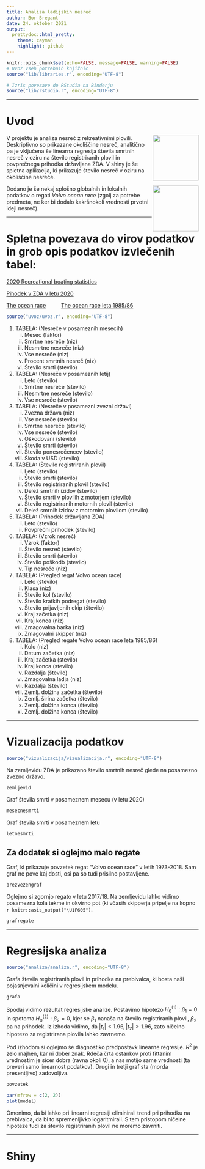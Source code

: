 ```yaml
---
title: Analiza ladijskih nesreč
author: Bor Bregant
date: 24. oktober 2021
output:
  prettydoc::html_pretty:
    theme: cayman
    highlight: github
---
```


<!--  --- -->
<!--  title: "Analiza ladijskih nesreč" -->
<!--  author: "Bor Bregant" -->
<!--  date: 'date' -->
<!--  output: -->
<!--    html_document: default -->
<!--    pdf_document: -->
<!--      includes: -->
<!--        in_header: lib/styles.sty -->
<!--      latex_engine: xelatex -->
<!--    runtime: shiny -->
<!--  --- -->
<!--  Ta del mora biti v prvi vrstici da deluje -->

<!-- ======================================================================= -->

```r
knitr::opts_chunk$set(echo=FALSE, message=FALSE, warning=FALSE)
# Uvoz vseh potrebnih knjižnic
source("lib/libraries.r", encoding="UTF-8")
```

```r
# Izris povezave do RStudia na Binderju
source("lib/rstudio.r", encoding="UTF-8")
```
***
# Uvod

<p align="right">
  <img align="right" src="slike/nesreca1.jpg" height="120" >
</p>
<!--  Morda bi bilo bolje sirsa slika da gre tekst v visino? -->

V projektu je analiza nesreč z rekreativnimi plovili. Deskriptivno so prikazane okoliščine nesreč, analitično pa je vključena še linearna regresija števila smrtnih nesreč v oziru na število registriranih plovil in povprečnega prihodka državljana ZDA. V shiny je še spletna aplikacija, ki prikazuje število nesreč v oziru na okoliščine nesreče.

<p align="right">
  <img align="right" src="slike/volvorace.jpg" height="120" >
</p>

Dodano je še nekaj splošno globalnih in lokalnih podatkov o regati <i> Volvo ocean race </i> (zgolj za potrebe predmeta, ne ker bi dodalo kakršnokoli vrednosti prvotni ideji nesreč).

***
# Spletna povezava do virov podatkov in grob opis podatkov izvlečenih tabel:

[2020 Recreational boating statistics](<https://uscgboating.org/library/accident-statistics/Recreational-Boating-Statistics-2020.pdf>)

[Pihodek v ZDA v letu 2020](<https://fred.stlouisfed.org/series/A792RC0A052NBEA>)

[The ocean race](<https://en.wikipedia.org/wiki/The_Ocean_Race>)
&#8195;
&#8195;
[The ocean race leta 1985/86](<https://en.wikipedia.org/wiki/1985%E2%80%931986_Whitbread_Round_the_World_Race>)


```r
source("uvoz/uvoz.r", encoding="UTF-8")
```

1. TABELA: (Nesreče v posameznih mesecih)
<ol type="i">
  <li>Mesec                           (faktor)</li>
  <li>Smrtne nesreče                  (niz)</li>
  <li>Nesmrtne nesreče                (niz)</li>
  <li>Vse nesreče                     (niz)</li>
  <li>Procent smrtnih nesreč          (niz)</li>
  <li>Število smrti                   (stevilo)</li>
</ol>

2. TABELA: (Nesreče v posameznih letij)
<ol type="i">
  <li>Leto                            (stevilo)</li>
  <li>Smrtne nesreče                  (stevilo)</li>
  <li>Nesmrtne nesreče                (stevilo)</li>
  <li>Vse nesreče                     (stevilo)</li>
</ol>

3. TABELA: (Nesreče v posamezni zvezni državi)
<ol type="i">
  <li>Zvezna država                   (niz)</li>
  <li>Vse nesreče                     (stevilo)</li>
  <li>Smrtne nesreče                  (stevilo)</li>
  <li>Vse nesreče                     (stevilo)</li>
  <li>Oškodovani                      (stevilo)</li>
  <li>Število smrti                   (stevilo)</li>
  <li>Število ponesrečencev           (stevilo)</li>
  <li>Škoda v USD                     (stevilo)</li>
</ol>

4. TABELA: (Število registriranih plovil)
<ol type="i">
  <li>Leto        (stevilo)</li>
  <li>Število smrti   (stevilo)</li>
  <li>Število registriranih plovil    (stevilo)</li>
  <li>Delež smrtnih izidov    (stevilo)</li>
  <li>Število smrti v plovilih z motorjem   (stevilo)</li>
  <li>Število registriranih motornih plovil   (stevilo)</li>
  <li>Delež smrnih izidov z motornim plovilom   (stevilo)</li>
</ol>

5. TABELA: (Prihodek državljana ZDA)
<ol type="i">
  <li>Leto    (stevilo)</li>
  <li>Povprečni prihodek    (stevilo)</li>
</ol>

6. TABELA: (Vzrok nesreč)
<ol type="i">
  <li>Vzrok   (faktor)</li>
  <li>Število nesreč    (stevilo)</li>
  <li>Število smrti   (stevilo)</li>
  <li>Število poškodb   (stevilo)</li>
  <li>Tip nesreče   (niz)</li>
</ol>

7. TABELA: (Pregled regat Volvo ocean race)
<ol type="i">
  <li>Leto   (število)</li>
  <li>Klasa    (niz)</li>
  <li>Število kol   (stevilo)</li>
  <li>Število kratkih podregat   (stevilo)</li>
  <li>Število prijavljenih ekip   (število)</li>
  <li>Kraj začetka   (niz)</li>
  <li>Kraj konca   (niz)</li>
  <li>Zmagovalna barka   (niz)</li>
  <li>Zmagovalni skipper   (niz)</li>
</ol>

8. TABELA: (Pregled regate Volvo ocean race leta 1985/86)
<ol type="i">
  <li>Kolo   (niz)</li>
  <li>Datum začetka    (niz)</li>
  <li>Kraj začetka   (stevilo)</li>
  <li>Kraj konca   (stevilo)</li>
  <li>Razdalja   (število)</li>   <!--  NI OK KER NI TIDYDATA,,,, popravi uvoz -->
  <li>Zmagovalna ladja   (niz)</li>
  <li>Razdalja   (število)</li>
  <li>Zemlj. dolžina začetka   (število)</li>
  <li>Zemlj. širina začetka   (število)</li>
  <li>Zemlj. dolžina konca   (število)</li>
  <li>Zemlj. dolžina konca   (število)</li>
</ol>

***
# Vizualizacija podatkov

```r
source("vizualizacija/vizualizacija.r", encoding="UTF-8")
```


Na zemljevidu ZDA je prikazano število smrtnih nesreč glede na posamezno zvezno državo.

```r
zemljevid
```

Graf števila smrti v posameznem mesecu (v letu 2020)

```r
mesecnesmrti
```

Graf števila smrti v posameznem letu

```r
letnesmrti
```

## Za dodatek si oglejmo malo regate

Graf, ki prikazuje povzetek regat "Volvo ocean race" v letih 1973-2018. Sam graf ne pove kaj dosti, osi pa so tudi prisilno postavljene.

```r
brezvezengraf
```

Oglejmo si zgornjo regato v letu 2017/18. Na zemljevidu lahko vidimo posamezna kola tekme in okvirno pot (ki včasih skipperja pripelje na kopno `r knitr::asis_output("\U1F605")`.

```r
grafregate
```

***
# Regresijska analiza

```r
source("analiza/analiza.r", encoding="UTF-8")
```

Grafa števila registriranih plovil in prihodka na prebivalca, ki bosta naši pojasnjevalni količini v regresijskem modelu.

```r
grafa
```

Spodaj vidimo rezultat regresijske analize. Postavimo hipotezo $H^{(1)}_0: \beta_1 =0$ in spotoma $H^{(2)}_0: \beta_2 = 0$, kjer se $\beta_1$ nanaša na število registriranih plovil, $\beta_2$ pa na prihodek. Iz izhoda vidimo, da $|t_1| < 1.96, |t_2| > 1.96$, zato ničelno hipotezo za registrirana plovila lahko zavrnemo.

Pod izhodom si oglejmo še diagnostiko predpostavk linearne regresije. $R^2$ je zelo majhen, kar ni dober znak. Rdeča črta ostankov proti fittanim vrednostim je sicer dobra (ravna okoli 0), a nas motijo same vrednosti (ta preveri samo linearnost podatkov). Drugi in tretji graf sta (morda presentljivo) zadovoljiva.

```r
povzetek
```

```r
par(mfrow = c(2, 2))
plot(model)
```

Omenimo, da bi lahko pri linearni regresiji eliminirali trend pri prihodku na prebivalca, da bi to spremenljivko logaritmirali. S tem pristopom ničelne hipoteze tudi za število registriranih plovil ne moremo zavrniti.

***
# Shiny

<!-- V spodnjem grafičnem prikazu je predstavljeno število nesreč, smrti ter poškodb glede na posamezni tip nesreče, ki ga bralec izbere sam. -->

<!-- ```{r shiny, echo=FALSE} -->
<!-- shinyAppDir("shiny", options=list(width="100%", height=600)) -->
<!-- ``` -->
